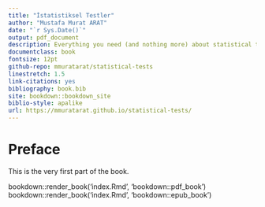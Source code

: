 ```yaml
--- 
title: "İstatistiksel Testler"
author: "Mustafa Murat ARAT"
date: "`r Sys.Date()`"
output: pdf_document
description: Everything you need (and nothing more) about statistical tests
documentclass: book
fontsize: 12pt
github-repo: mmuratarat/statistical-tests
linestretch: 1.5
link-citations: yes
bibliography: book.bib
site: bookdown::bookdown_site
biblio-style: apalike
url: https://mmuratarat.github.io/statistical-tests/
---
```


# Preface {-}

This is the very first part of the book.

bookdown::render_book('index.Rmd', 'bookdown::pdf_book')
bookdown::render_book('index.Rmd', 'bookdown::epub_book')